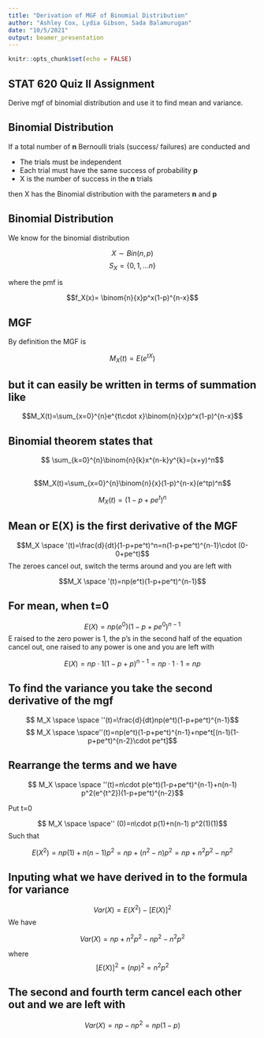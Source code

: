 ```yaml
---
title: "Derivation of MGF of Binomial Distribution"
author: "Ashley Cox, Lydia Gibson, Sada Balamurugan"
date: "10/5/2021"
output: beamer_presentation
---
```


```r
knitr::opts_chunk$set(echo = FALSE)
```
## STAT 620 Quiz II Assignment

Derive mgf of binomial distribution and use it to find mean and variance.


## Binomial Distribution

If a total number of **n** Bernoulli trials (success/ failures) are conducted and

* The trials must be independent
* Each trial must have the same success of probability **p**
* X is the number of success in the **n** trials

then X has the Binomial distribution with the parameters **n** and **p**

## Binomial Distribution

We know for the binomial distribution

$$X\sim Bin(n,p)$$
$$S_X=\{{0,1,...n}\}$$



where the pmf is 


$$f_X(x)= \binom{n}{x}p^x(1-p)^{n-x}$$

## MGF


By definition the MGF is


$$M_X(t)=E(e^{tX})$$


## but it can easily be written in terms of summation like

$$M_X(t)=\sum_{x=0}^{n}e^{t\cdot x}\binom{n}{x}p^x(1-p)^{n-x}$$


## Binomial theorem states that

$$ \sum_{k=0}^{n}\binom{n}{k}x^{n-k}y^{k}=(x+y)^n$$

##

$$M_X(t)=\sum_{x=0}^{n}\binom{n}{x}(1-p)^{n-x}(e^tp)^n$$

$$M_X(t)=(1-p+pe^t)^n$$


## Mean or E(X) is the first derivative of the MGF

$$M_X \space '(t)=\frac{d}{dt}(1-p+pe^t)^n=n(1-p+pe^t)^{n-1}\cdot (0-0+pe^t)$$
The zeroes cancel out, switch the terms around and you are left with

$$M_X \space '(t)=np(e^t)(1-p+pe^t)^{n-1}$$


## For mean, when t=0

$$E(X)=np(e^0)(1-p+pe^0)^{n-1}$$
E raised to the zero power is 1, the p's in the second half of the equation cancel out, one raised to any power is one and you are left with

$$E(X)=np \cdot 1(1-p+p)^{n-1}=np \cdot1\cdot1 =np$$


## To find the variance you take the second derivative of the mgf

$$ M_X \space \space ''(t)=\frac{d}{dt}np(e^t)(1-p+pe^t)^{n-1}$$
$$ M_X \space \space''(t)=np(e^t)(1-p+pe^t)^{n-1}+npe^t[(n-1)(1-p+pe^t)^{n-2}\cdot pe^t]$$


## Rearrange the terms and we have 

$$ M_X \space \space ''(t)=n\cdot p(e^t)(1-p+pe^t)^{n-1}+n(n-1) p^2(e^{t^2})(1-p+pe^t)^{n-2}$$


Put t=0

$$ M_X \space \space'' (0)=n\cdot p(1)+n(n-1) p^2(1)(1)$$
Such that

$$E(X^2)=np(1)+n(n-1)p^2=np+(n^2-n)p^2=np+n^2p^2-np^2$$

## Inputing what we have derived in to the formula for variance

$$Var(X)=E(X^2)-[E(X)]^2$$
We have

$$Var(X)=np+n^2p^2-np^2-n^2p^2$$

where $$[E(X)]^2=(np)^2=n^2p^2$$


## The second and fourth term cancel each other out and we are left with

$$Var(X)=np-np^2=np(1-p)$$
